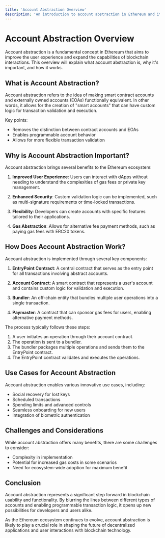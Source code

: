 ```yaml
---
title: 'Account Abstraction Overview'
description: 'An introduction to account abstraction in Ethereum and its benefits for users and developers.'
---
```


# Account Abstraction Overview

Account abstraction is a fundamental concept in Ethereum that aims to improve the user experience and expand the capabilities of blockchain interactions. This overview will explain what account abstraction is, why it's important, and how it works.

## What is Account Abstraction?

Account abstraction refers to the idea of making smart contract accounts and externally owned accounts (EOAs) functionally equivalent. In other words, it allows for the creation of "smart accounts" that can have custom logic for transaction validation and execution.

Key points:
- Removes the distinction between contract accounts and EOAs
- Enables programmable account behavior
- Allows for more flexible transaction validation

## Why is Account Abstraction Important?

Account abstraction brings several benefits to the Ethereum ecosystem:

1. **Improved User Experience**: Users can interact with dApps without needing to understand the complexities of gas fees or private key management.

2. **Enhanced Security**: Custom validation logic can be implemented, such as multi-signature requirements or time-locked transactions.

3. **Flexibility**: Developers can create accounts with specific features tailored to their applications.

4. **Gas Abstraction**: Allows for alternative fee payment methods, such as paying gas fees with ERC20 tokens.

## How Does Account Abstraction Work?

Account abstraction is implemented through several key components:

1. **EntryPoint Contract**: A central contract that serves as the entry point for all transactions involving abstract accounts.

2. **Account Contract**: A smart contract that represents a user's account and contains custom logic for validation and execution.

3. **Bundler**: An off-chain entity that bundles multiple user operations into a single transaction.

4. **Paymaster**: A contract that can sponsor gas fees for users, enabling alternative payment methods.

The process typically follows these steps:

1. A user initiates an operation through their account contract.
2. The operation is sent to a bundler.
3. The bundler packages multiple operations and sends them to the EntryPoint contract.
4. The EntryPoint contract validates and executes the operations.

## Use Cases for Account Abstraction

Account abstraction enables various innovative use cases, including:

- Social recovery for lost keys
- Scheduled transactions
- Spending limits and advanced controls
- Seamless onboarding for new users
- Integration of biometric authentication

## Challenges and Considerations

While account abstraction offers many benefits, there are some challenges to consider:

- Complexity in implementation
- Potential for increased gas costs in some scenarios
- Need for ecosystem-wide adoption for maximum benefit

## Conclusion

Account abstraction represents a significant step forward in blockchain usability and functionality. By blurring the lines between different types of accounts and enabling programmable transaction logic, it opens up new possibilities for developers and users alike.

As the Ethereum ecosystem continues to evolve, account abstraction is likely to play a crucial role in shaping the future of decentralized applications and user interactions with blockchain technology.